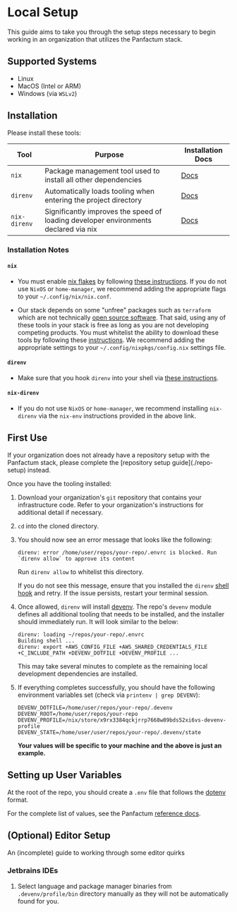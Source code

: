 
# Local Setup

This guide aims to take you through the setup steps necessary to begin working in an organization that utilizes the Panfactum stack.

## Supported Systems

- Linux
- MacOS (Intel or ARM)
- Windows (via `WSLv2`)


## Installation

Please install these tools:

| Tool     | Purpose                                                                    | Installation Docs                                      |
| -------- | -------------------------------------------------------------------------- | ------------------------------------------------------ |
| `nix`    | Package management tool used to install all other dependencies           | [Docs](https://nixos.org/download.html)                |
| `direnv` | Automatically loads tooling when entering the project directory | [Docs](https://direnv.net/docs/installation.html) |
| `nix-direnv` | Significantly improves the speed of loading developer environments declared via nix | [Docs](https://github.com/nix-community/nix-direnv)  |

### Installation Notes

#### `nix`

- You must enable [nix flakes](https://zero-to-nix.com/concepts/flakes) by following [these instructions](https://nixos.wiki/wiki/Flakes).
If you do not use `NixOS` or `home-manager`, we recommend adding the appropriate flags to your `~/.config/nix/nix.conf`.

- Our stack depends on some "unfree" packages such as `terraform` which are not technically [open source software](https://thenewstack.io/hashicorp-abandons-open-source-for-business-source-license/).
That said, using any of these tools in your stack is free as long as you are not developing competing products. You must whitelist
the ability to download these tools by following these [instructions](https://nixos.wiki/wiki/Unfree_Software). We recommend
adding the appropriate settings to your `~/.config/nixpkgs/config.nix` settings file.

#### `direnv`

- Make sure that you hook `direnv` into your shell via [these instructions](https://direnv.net/docs/hook.html).

#### `nix-direnv`

- If you do not use `NixOS` or `home-manager`, we recommend installing `nix-direnv` via the `nix-env` instructions provided in the above link.

## First Use

<Alert severity="warning">
    If your organization does not already have a repository setup with the Panfactum stack, please complete
    the [repository setup guide](./repo-setup) instead.
</Alert>

Once you have the tooling installed:

1. Download your organization's `git` repository that contains your infrastructure code. Refer to your organization's instructions for additional detail if necessary.

2. `cd` into the cloned directory.

3. You should now see an error message that looks like the following:

   ```
   direnv: error /home/user/repos/your-repo/.envrc is blocked. Run `direnv allow` to approve its content
   ```

   Run `direnv allow` to whitelist this directory.

   If you do not see this message, ensure that you installed the `direnv` [shell hook](https://direnv.net/docs/hook.html) and retry. If the issue persists, restart your terminal session.

4. Once allowed, `direnv` will install [devenv](https://devenv.sh). The repo's `devenv` module defines all additional tooling that needs to be installed, and the installer should immediately run. It will look similar to the below:

   ```text
   direnv: loading ~/repos/your-repo/.envrc
   Building shell ...
   direnv: export +AWS_CONFIG_FILE +AWS_SHARED_CREDENTIALS_FILE +C_INCLUDE_PATH +DEVENV_DOTFILE +DEVENV_PROFILE ...
   ```

   This may take several minutes to complete as the remaining local development dependencies are installed.

5. If everything completes successfully, you should have the following environment variables set (check via `printenv | grep DEVENV`):

   ```text
   DEVENV_DOTFILE=/home/user/repos/your-repo/.devenv
   DEVENV_ROOT=/home/user/repos/your-repo
   DEVENV_PROFILE=/nix/store/x9rx3384qckjrrp7668w89bds52xi6vs-devenv-profile
   DEVENV_STATE=/home/user/user/repos/your-repo/.devenv/state
   ```

   **Your values will be specific to your machine and the above is just an example.**

## Setting up User Variables

At the root of the repo, you should create a `.env` file that follows the [dotenv](https://www.dotenv.org/) format.

For the complete list of values, see the Panfactum [reference docs](../../reference/dotenv).

## (Optional) Editor Setup

An (incomplete) guide to working through some editor quirks

### Jetbrains IDEs

1. Select language and package manager binaries from `.devenv/profile/bin` directory manually as they will not be automatically found for you.
